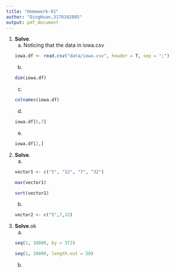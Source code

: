 ```yaml
---
title: "Homework-01"
author: "DingHuan,3170102085"
output: pdf_document
---
```

1. **Solve**. 
    a. Noticing that the data in iowa.csv 
    ```r
    iowa.df <- read.csv("data/iowa.csv", header = T, sep = ";")
    ```
    b. 
    ```r
    dim(iowa.df)
    ```
    c. 
    ```r
    colnames(iowa.df)
    ```
    d. 
    ```r
    iowa.df[5,7]
    ```
    e. 
    ```r
    iowa.df[2,]
    ``` 

2. **Solve**. 
    a. 
    ```r
    vector1 <- c("5", "12", "7", "32")
    ```
    
    ```r
    max(vector1)
    ```
    ```r
    sort(vector1)
    ```

    b. 
    ```r
    vector2 <- c("5",7,12)
    ```
    
3. **Solve**.ok
    a. 
    ```r
    seq(1, 10000, by = 372)
    ```
    ```r
    seq(1, 10000, length.out = 50)
    ```
    b. 
    